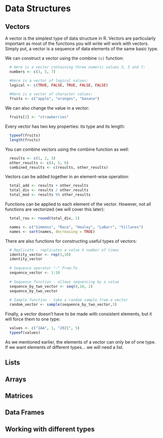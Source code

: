 # Data Structures

## Vectors

A vector is the simplest type of data structure in R. Vectors are particularly important as most of the functions you will write will work with vectors. Simply put, a vector is a sequence of data elements of the same basic type. 

We can construct a vector using the combine `(c)` function:

```r
  # Here is a vector containing three numeric values 3, 5 and 7:
  numbers <- c(3, 5, 7)

  #Here is a vector of logical values:
  logical <- c(TRUE, FALSE, TRUE, FALSE, FALSE) 
  
  #Here is a vector of character values:
  fruits <- c("apple", "oranges", "banana")
```

We can also change the value in a vector:

```r
  fruits[2] <- "strawberries"
```

Every vector has two key properties: its type and its length:

```r
  typeof(fruits)
  length(fruits)
```

You can combine vectors using the combine function as well:

```r
  results <- c(1, 2, 3)
  other_results <- c(4, 5, 6)
  combined_results <- c(results, other_results)
```

Vectors can be added together in an element-wise operation:

```r
  total_add <- results + other_results
  total_div <- results / other_results
  total_mod <- results %% other_results
```


Functions can be applied to each element of the vector. However, not all functions are vectorized (we will cover this later):

```r
  total_rou <- round(total_div, 1)

  names <- c("Simmons", "Race", "Healey", "LaBarr", "Villanes")
  names <- sort(names, decreasing = TRUE)
```

There are also functions for constructing useful types of vectors:

```r
  # Replicate - replicates a value X number of times 
  identity_vector <- rep(1,10)
  identity_vector
  
  # Sequence operator ":" From:To 
  sequence_vector <- 1:10
  
  # Sequence function - allows sequencing by a value
  sequence_by_two_vector <- seq(0,10, 2)
  sequence_by_two_vector
  
  # Sample function - take a random sample from a vector
  random_vector <- sample(sequence_by_two_vector,3)
```

Finally, a vector doesn't have to be made with consistent elements, but it will force them to one type:

```r
  values <- c("IAA", 1, "2021", 5)
  typeof(values)
```

As we mentioned earlier, the elements of a vector can only be of one type. If we want elements of different types... we will need a list.


## Lists

## Arrays

## Matrices

## Data Frames

## Working with different types
